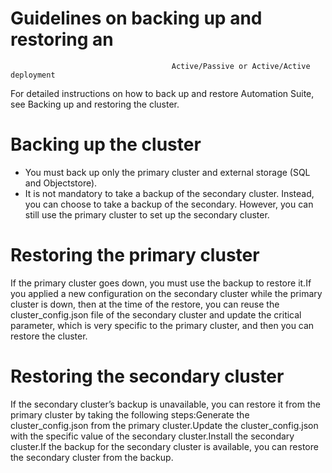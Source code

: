 ﻿# Guidelines on backing up and restoring an
                                        Active/Passive or Active/Active deployment

For detailed instructions on how to back up and restore Automation Suite, see Backing up and
                    restoring the cluster.

# Backing up the cluster

* You must back up only the primary cluster and external storage (SQL and Objectstore).
* It is not mandatory to take a backup of the secondary cluster. Instead, you can choose to take a backup of the secondary. However, you can still use the primary cluster to set up the secondary cluster.

# Restoring the primary cluster

If the primary cluster goes down, you must use the backup to restore it.If you applied a new configuration on the secondary cluster while the primary cluster is down,
                                                  then at the time of the restore, you can reuse the
                                                  cluster_config.json file of the
                                                  secondary cluster and update the critical
                                                  parameter, which is very specific to the primary
                                                  cluster, and then you can restore the cluster.

# Restoring the secondary cluster

If the secondary cluster’s backup is unavailable, you can restore it from the primary cluster by taking the following steps:Generate the cluster_config.json from the primary
                                                  cluster.Update the cluster_config.json with the specific value of
                                                  the secondary cluster.Install the secondary cluster.If the backup for the secondary cluster is available, you can restore the secondary cluster from the backup.

